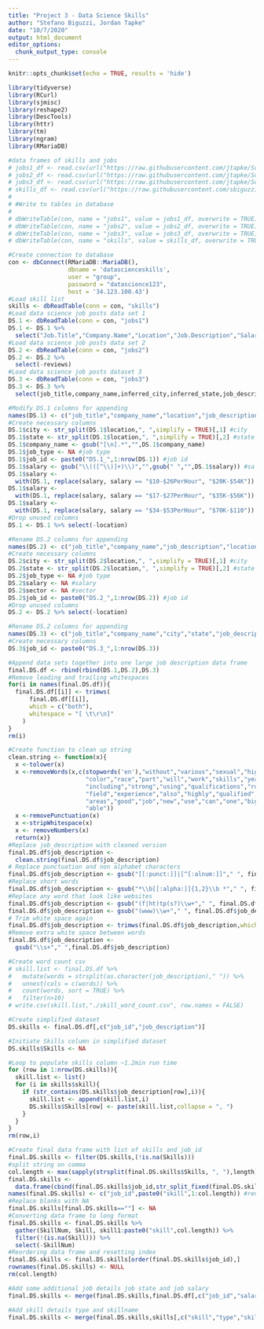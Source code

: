 ---
title: "Project 3 - Data Science Skills"
author: "Stefano Biguzzi, Jordan Tapke"
date: "10/7/2020"
output: html_document
editor_options: 
  chunk_output_type: console
---

```{r setup, include=FALSE}
knitr::opts_chunk$set(echo = TRUE, results = 'hide')
```

```{r}
library(tidyverse)
library(RCurl)
library(sjmisc)
library(reshape2)
library(DescTools)
library(httr)
library(tm)
library(ngram)
library(RMariaDB)
```


```{r}
#data frames of skills and jobs
# jobs1_df <- read.csv(url("https://raw.githubusercontent.com/jtapke/School-Projects/master/Project%203/jobs1.csv"))
# jobs2_df <- read.csv(url("https://raw.githubusercontent.com/jtapke/School-Projects/master/Project%203/jobs2.csv"))
# jobs3_df <- read.csv(url("https://raw.githubusercontent.com/jtapke/School-Projects/master/Project%203/jobs3.csv"))
# skills_df <- read.csv(url("https://raw.githubusercontent.com/sbiguzzi/data607project3/main/skill_word_count_v2.csv"))
# 
# #Write to tables in database
# 
# dbWriteTable(con, name = "jobs1", value = jobs1_df, overwrite = TRUE)
# dbWriteTable(con, name = "jobs2", value = jobs2_df, overwrite = TRUE)
# dbWriteTable(con, name = "jobs3", value = jobs3_df, overwrite = TRUE)
# dbWriteTable(con, name = "skills", value = skills_df, overwrite = TRUE)
```


```{r, results='hide',warning=FALSE}
#Create connection to database
con <- dbConnect(RMariaDB::MariaDB(),
                 dbname = 'datascienceskills',
                 user = "group", 
                 password = "datascience123", 
                 host = '34.123.100.43')
#Load skill list
skills <- dbReadTable(conn = con, "skills")
#Load data science job posts data set 1
DS.1 <- dbReadTable(conn = con, "jobs1")
DS.1 <- DS.1 %>%
  select("Job.Title","Company.Name","Location","Job.Description","Salary.Estimate","Sector")
#Load data science job posts data set 2
DS.2 <- dbReadTable(conn = con, "jobs2")
DS.2 <- DS.2 %>%
  select(-reviews)
#Load data science job posts dataset 3
DS.3 <- dbReadTable(conn = con, "jobs3")
DS.3 <- DS.3 %>%
  select(job_title,company_name,inferred_city,inferred_state,job_description,job_type,salary_offered,category)
```

```{r}
#Modify DS.1 columns for appending
names(DS.1) <- c("job_title","company_name","location","job_description","salary","sector")
#Create necessary columns
DS.1$city <- str_split(DS.1$location,", ",simplify = TRUE)[,1] #city
DS.1$state <- str_split(DS.1$location,", ",simplify = TRUE)[,2] #state
DS.1$company_name <- gsub("[\n].*","",DS.1$company_name)
DS.1$job_type <- NA #job type
DS.1$job_id <- paste0("DS.1_",1:nrow(DS.1)) #job id
DS.1$salary <- gsub("\\(([^\\)]+)\\)","",gsub(" ","",DS.1$salary)) #salary
DS.1$salary <-
  with(DS.1, replace(salary, salary == "$10-$26PerHour", "$20K-$54K"))
DS.1$salary <-
  with(DS.1, replace(salary, salary == "$17-$27PerHour", "$35K-$56K"))
DS.1$salary <-
  with(DS.1, replace(salary, salary == "$34-$53PerHour", "$70K-$110"))
#Drop unused columns
DS.1 <- DS.1 %>% select(-location)
```

```{r}
#Rename DS.2 columns for appending
names(DS.2) <- c("job_title","company_name","job_description","location")
#Create necessary columns
DS.2$city <- str_split(DS.2$location,", ",simplify = TRUE)[,1] #city
DS.2$state <- str_split(DS.2$location,", ",simplify = TRUE)[,2] #state
DS.2$job_type <- NA #job type
DS.2$salary <- NA #salary
DS.2$sector <- NA #sector
DS.2$job_id <- paste0("DS.2_",1:nrow(DS.2)) #job id
#Drop unused columns
DS.2 <- DS.2 %>% select(-location)
```

```{r}
#Rename DS.2 columns for appending
names(DS.3) <- c("job_title","company_name","city","state","job_description","job_type","salary","sector")
#Create necessary columns
DS.3$job_id <- paste0("DS.3_",1:nrow(DS.3))
```



```{r}
#Append data sets together into one large job description data frame
final.DS.df <- rbind(rbind(DS.1,DS.2),DS.3)
#Remove leading and trailing whitespaces
for(i in names(final.DS.df)){
  final.DS.df[[i]] <- trimws(
      final.DS.df[[i]],
      which = c("both"),
      whitespace = "[ \t\r\n]"
    )
}
rm(i)
```

```{r}
#Create function to clean up string
clean.string <- function(x){
  x <-tolower(x)
  x <-removeWords(x,c(stopwords('en'),"without","various","sexual","high",
                      "color","race","part","will","work","skills","years",
                      "including","strong","using","qualifications","role",
                      "field","experience","also","highly","qualified","like",
                      "areas","good","job","new","use","can","one","big","may",
                      "able"))
  x <-removePunctuation(x)
  x <-stripWhitespace(x)
  x <- removeNumbers(x)
  return(x)}
#Replace job_description with cleaned version
final.DS.df$job_description <-
  clean.string(final.DS.df$job_description)
# Replace punctuation and non alphabet characters
final.DS.df$job_description <- gsub("[[:punct:]]|[^[:alnum:]]"," ", final.DS.df$job_description)
#Replace short words
final.DS.df$job_description <- gsub("*\\b[[:alpha:]]{1,2}\\b *"," ", final.DS.df$job_description)
#Replace any word that look like websites
final.DS.df$job_description <- gsub("(f|ht)tp(s?)\\w+"," ", final.DS.df$job_description)
final.DS.df$job_description <- gsub("(www)\\w+"," ", final.DS.df$job_description)
# Trim white space again
final.DS.df$job_description <- trimws(final.DS.df$job_description,which='both',whitespace="[ ]")
#Remove extra white space between words
final.DS.df$job_description <-
  gsub("\\s+"," ",final.DS.df$job_description)
```

```{r}
#Create word count csv
# skill.list <- final.DS.df %>%
#   mutate(words = strsplit(as.character(job_description)," ")) %>%
#   unnest(cols = c(words)) %>%
#   count(words, sort = TRUE) %>%
#   filter(n>10)
# write.csv(skill.list,"./skill_word_count.csv", row.names = FALSE)
```


```{r}
#Create simplified dataset
DS.skills <- final.DS.df[,c("job_id","job_description")]

#Initiate Skills column in simplified dataset
DS.skills$Skills <- NA
```


```{r}
#Loop to populate skills column ~1.2min run time
for (row in 1:nrow(DS.skills)){
  skill.list <- list()
  for (i in skills$skill){
    if (str_contains(DS.skills$job_description[row],i)){
      skill.list <- append(skill.list,i)
      DS.skills$Skills[row] <- paste(skill.list,collapse = ", ")
    }
  }
}
rm(row,i)
```

```{r}
#Create final data frame with list of skills and job_id
final.DS.skills <- filter(DS.skills,(!is.na(Skills)))
#split string on comma
col.length <- max(sapply(strsplit(final.DS.skills$Skills, ", "),length)) #setting max columns
final.DS.skills <-
  data.frame(cbind(final.DS.skills$job_id,str_split_fixed(final.DS.skills$Skills, ", ",n=col.length))) #one col per skill
names(final.DS.skills) <- c("job_id",paste0("skill",1:col.length)) #renaming columns
#Replace blanks with NA
final.DS.skills[final.DS.skills==""] <- NA
#Converting data frame to long format
final.DS.skills <- final.DS.skills %>% 
  gather(SkillNum, Skill, skill1:paste0("skill",col.length)) %>% 
  filter(!(is.na(Skill))) %>%
  select(-SkillNum)
#Reordering data frame and resetting index
final.DS.skills <- final.DS.skills[order(final.DS.skills$job_id),]
rownames(final.DS.skills) <- NULL
rm(col.length)
```

```{r}
#Add some additional job details job state and job salary
final.DS.skills <- merge(final.DS.skills,final.DS.df[,c("job_id","salary","state")],by="job_id")

#Add skill details type and skillname
final.DS.skills <- merge(final.DS.skills,skills[,c("skill","type","skillname")],by="skill")
```
